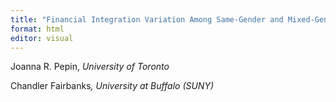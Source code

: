 ```yaml
---
title: "Financial Integration Variation Among Same-Gender and Mixed-Gender Couples"
format: html
editor: visual
---
```


Joanna R. Pepin, *University of Toronto*

Chandler Fairbanks*, University at Buffalo (SUNY)*
